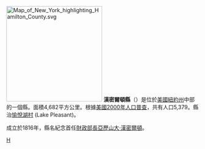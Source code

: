 {{Otheruses|漢密爾頓縣|subject=美國紐約州的一個縣|other=同名的縣}}
{{noteTA
|G1=USState
|1=zh-hans:县;zh-hk:縣;zh-tw:郡;
}}
[[File:Map_of_New_York_highlighting_Hamilton_County.svg|250px]]
'''漢密爾頓縣'''（{{lang-en|Hamilton County}}）是位於[[美國|美國]][[紐約州|紐約州]]中部的一個縣。面積4,682平方公里。根據[[美國2000年人口普查|美國2000年人口普查]]，共有人口5,379。縣治[[愉悅湖村|愉悅湖村]] (Lake Pleasant)。

成立於1816年，縣名紀念首任[[美國財政部長|財政部長]][[亞歷山大·漢密爾頓|亞歷山大·漢密爾頓]]。
{{New York}}
{{NewYork-stub}}

[[Category:紐約州行政區劃|H]]